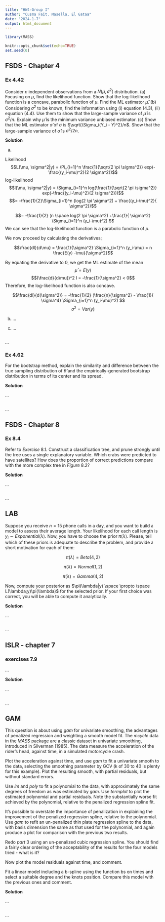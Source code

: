 ---
title: "HW4-Group I"
author: "Cusma Fait, Masella, El Gataa"
date: "2024-1-7"
output: html_document
---

```{r setup, include=FALSE}
library(MASS)

knitr::opts_chunk$set(echo=TRUE)
set.seed(0)
```



## FSDS - Chapter 4


### Ex 4.42

Consider $n$ independent observations from a $N(µ, σ^2)$ distribution.
(a) Focusing on $\mu$, find the likelihood function. Show that the log-likelihood function is a concave, parabolic function of $\mu$. Find the ML estimator $\hat \mu$.
(b) Considering $\sigma^2$ to be known, find the information using (i) equation (4.3), (ii) equation (4.4). Use them to show that the large-sample variance of $\hat \mu$ is $\sigma^2/n$. Explain why $\hat \mu$ is the minimum variance unbiased estimator.
(c) Show that the ML estimator $\hat \sigma$ of $\sigma$ is $\sqrt{\Sigma_i(Y_i - Y)^2}/n$. Show that the large-sample variance of $\hat \sigma$ is $\sigma^2/2n$.

**Solution**

(a)

Likelihood
$$L(\mu, \sigma^2|y) = \Pi_{i=1}^n \frac{1}{\sqrt{2 \pi \sigma^2}} exp(-\frac{(y_i-\mu)^2}{2 \sigma^2})$$
log-likelihood
$$l(\mu, \sigma^2|y) = \Sigma_{i=1}^n log(\frac{1}{\sqrt{2 \pi \sigma^2}} exp(-\frac{(y_i-\mu)^2}{2 \sigma^2}))$$
$$= -\frac{1}{2}\Sigma_{i=1}^n (log(2 \pi \sigma^2) +  \frac{(y_i-\mu)^2}{ \sigma^2})$$

$$= -\frac{1}{2} (n \space log(2 \pi \sigma^2) +\frac{1}{ \sigma^2} \Sigma_{i=1}^n (y_i-\mu)^2) $$
We can see that the log-likelihood function is a parabolic function of $\mu$.

We now proceed by calculating the derivatives;

$$\frac{dl}{d\mu} = \frac{1}{\sigma^2} \Sigma_{i=1}^n (y_i-\mu)
= n \frac{E(y) -\mu}{\sigma^2}$$

By equating the derivative to $0$, we get the ML estimate of the mean 
$$\hat \mu = E(y)$$
$$(\frac{d}{d\mu})^2 l =  -\frac{1}{\sigma^2} < 0$$
Therefore, the log-likelihood function is also concave.

$$\frac{dl}{d(\sigma^2)} = -\frac{1}{2} (\frac{n}{\sigma^2} - \frac{1}{ \sigma^4} \Sigma_{i=1}^n (y_i-\mu)^2) $$
$$\sigma^2 = Var(y)$$

(b)
...

(c)
...

```{r 4_42, echo=TRUE}

```

...



### Ex 4.62

For the bootstrap method, explain the similarity and difference between the true sampling distribution of $\hat \theta$ and the empirically-generated bootstrap distribution in terms of its center and its spread.

**Solution**

...

```{r 4_62, echo=TRUE}

```

...



## FSDS - Chapter 8


### Ex 8.4

Refer to $Exercise$ $8.1$. Construct a classification tree, and prune strongly until the tree uses a single explanatory variable. Which crabs were predicted to have satellites? How does the proportion of correct predictions compare with the more complex tree in $Figure$  $8.2$?

**Solution**

...

```{r 8_4, echo=TRUE}

```

...



## LAB

Suppose you receive $n=15$ phone calls in a day, and you want to build a model to assess their average length. Your likelihood for each call length is $y_i∼Exponential(\lambda)$. Now, you have to choose the prior $\pi(\lambda)$. Please, tell which of these priors is adequate to describe the problem, and provide a short motivation for each of them:

$$\pi(\lambda)=Beta(4,2)$$

$$\pi(\lambda)=Normal(1,2)$$

$$\pi(\lambda)=Gamma(4,2)$$

Now, compute your posterior as $\pi(\lambda|y) \space \propto \space L(\lambda;y)\pi(\lambda)$ for the selected prior. If your first choice was correct, you will be able to compute it analytically.

**Solution**

...

```{r LAB, echo=TRUE}

```

...



## ISLR - chapter 7


### exercises 7.9

...

**Solution**

...

```{r 7_9, echo=TRUE}

```

...



## GAM

This question is about using $gam$ for univariate smoothing, the advantages of penalized regression and weighting a smooth model fit. The $mcycle$ data in the $MASS$ package are a classic dataset in univariate smoothing, introduced in Silverman (1985). The data measure the acceleration of the rider’s head, against time, in a simulated motorcycle crash.

Plot the acceleration against time, and use $gam$ to fit a univariate smooth to the data, selecting the smoothing parameter by GCV (k of 30 to 40 is plenty for this example). Plot the resulting smooth, with partial residuals, but without standard errors.

Use $lm$ and $poly$ to fit a polynomial to the data, with approximately the same degrees of freedom as was estimated by $gam$. Use $termplot$ to plot the estimated polynomial and partial residuals. Note the substantially worse fit achieved by the polynomial, relative to the penalized regression spline fit.

It’s possible to overstate the importance of penalization in explaining the improvement of the penalized regression spline, relative to the polynomial. Use $gam$ to refit an un-penalized thin plate regression spline to the data, with basis dimension the same as that used for the polynomial, and again produce a plot for comparison with the previous two results.

Redo $part$ $3$ using an un-penalized cubic regression spline. You should find a fairly clear ordering of the acceptability of the results for the four models tried - what is it?

Now plot the model residuals against time, and comment.

Fit a linear model including a b-spline using the function bs on times and select a suitable degree and the knots position. Compare this model with the previous ones and comment.

**Solution**

...

```{r GAM, echo=TRUE}

```

...
